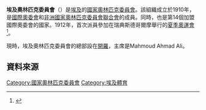 {{Infobox National Olympic Committee
| title = 埃及奧林匹克委員會
| logo = 
| 國家或地區 = EGY
| 國家或地區編碼 = EGY
| 成立日期 = 1910年
| 加入國際奧委會 = 1910年
| 所屬成員 = [[非洲國家奧林匹克委員會聯合會|非洲國家奧林匹克委員會聯合會]]
| 總部 = 埃及開羅
| 會長 = Mahmoud Ahmad Ali
| 秘書長 =
| 網頁 = 
}}
'''埃及奧林匹克委員會'''（{{lang-en|Egyptian Olympic Committee}}）是[[埃及|埃及]]的[[國家奧林匹克委員會|國家奧林匹克委員會]]。該組織成立於1910年，是[[國際奧委會|國際奧委會]]和[[非洲國家奧林匹克委員會聯合會|非洲國家奧林匹克委員會聯合會]]的成員。同時，也是第14個加盟國際奧委會的國家。1912年，首次派員參加在瑞典斯德哥爾摩舉行的[[1912年夏季奧林匹克運動會|夏季奧運會]]<ref>{{Cite web |url=http://www.sports-reference.com/olympics/countries/EGY/ |title=Egypt |access-date=2014-04-06 |archive-url=https://web.archive.org/web/20131109174645/http://www.sports-reference.com/olympics/countries/EGY/ |archive-date=2013-11-09 |dead-url=yes }}</ref>。

現時，埃及奧林匹克委員會的總部設在[[開羅|開羅]]，主席是Mahmoud Ahmad Ali。

==資料來源==
{{Reflist}}

{{非洲國家奧林匹克委員會聯合會}}
{{Authority control}}

[[Category:國家奧林匹克委員會|Category:國家奧林匹克委員會]]
[[Category:埃及體育|Category:埃及體育]]